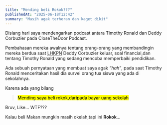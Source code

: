 ```yaml
---
title: "Mending beli Rokok???"
publishedAt: "2025-06-18T12:42"
summary: "Masih agak terheran dan kaget dikit"
---
```


Disiang hari saya mendengarkan podcast antara 
<TagUser className="bg-indigo-900/50 hover:bg-indigo-900 text-indigo-300" link="https://www.instagram.com/timothyronaldd/">Timothy Ronald</TagUser> 
dan <TagUser className="bg-yellow-900/50 hover:bg-yellow-900 text-yellow-300" link="https://www.instagram.com/mastercorbuzier/">Deddy Corbuzier</TagUser> 
pada <TagUser className="bg-rose-900/50 hover:bg-rose-900 text-rose-300" link="https://www.youtube.com/watch?v=Cqxfjuj-zPw">CloseTheDoor</TagUser> Podcast.

Pembahasan mereka awalnya tentang orang-orang yang membandingin mereka berdua saat 
<abbr title="Laporan Harta Kekayaan Penyelenggara Negara">LHKPN</abbr> Deddy Corbuzier keluar,
soal financial,dan tentang 
Timothy Ronald yang sedang mencoba 
memperbaiki pendidikan.

Ada sebuah pernyataan yang membuat saya agak *“hah”*, 
pada saat Timothy Ronald menceritakan hasil dia survei 
orang tua siswa yang ada di sekolahnya.

Karena ada yang bilang
> <mark>Mending saya beli rokok,daripada bayar uang sekolah</mark>

Bruv, Like… WTF??? 

Kalau beli Makan mungkin masih okelah,tapi ini **Rokok**…